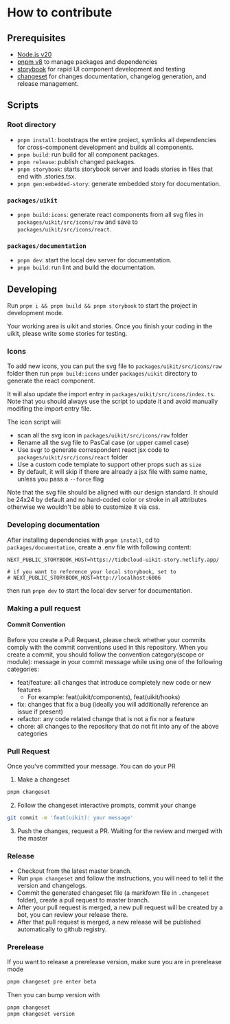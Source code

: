 
# How to contribute

## Prerequisites

- [Node.js v20](https://nodejs.org/)
- [pnpm v8](https://pnpm.io/) to manage packages and dependencies
- [storybook](https://storybook.js.org/) for rapid UI component development and testing
- [changeset](https://github.com/atlassian/changesets) for changes documentation, changelog generation, and release management.

## Scripts

### Root directory

- `pnpm install`: bootstraps the entire project, symlinks all dependencies for cross-component development and builds all components.
- `pnpm build`: run build for all component packages.
- `pnpm release`: publish changed packages.
- `pnpm storybook`: starts storybook server and loads stories in files that end with .stories.tsx.
- `pnpm gen:embedded-story`: generate embedded story for documentation.

### `packages/uikit`

- `pnpm build:icons`: generate react components from all svg files in `packages/uikit/src/icons/raw` and save to `packages/uikit/src/icons/react`.

### `packages/documentation`

- `pnpm dev`: start the local dev server for documentation.
- `pnpm build`: run lint and build the documentation.

## Developing

Run `pnpm i && pnpm build && pnpm storybook` to start the project in development mode.

Your working area is uikit and stories. Once you finish your coding in the uikit, please write some stories for testing.

### Icons

To add new icons, you can put the svg file to `packages/uikit/src/icons/raw` folder then run `pnpm build:icons` under `packages/uikit` directory to generate the react component.

It will also update the import entry in `packages/uikit/src/icons/index.ts`. Note that you should always use the script to update it and avoid manually modifing the import entry file.

The icon script will

- scan all the svg icon in `packages/uikit/src/icons/raw` folder
- Rename all the svg file to PasCal case (or upper camel case)
- Use svgr to generate correspondent react jsx code to `packages/uikit/src/icons/react` folder
- Use a custom code template to support other props such as `size`
- By default, it will skip if there are already a jsx file with same name, unless you pass a `--force` flag

<Callout emoji="💡">
  Note that the svg file should be aligned with our design standard. It should be 24x24 by default and no hard-coded
  color or stroke in all attributes otherwise we wouldn't be able to customize it via css.
</Callout>

### Developing documentation

After installing dependencies with `pnpm install`, cd to `packages/documentation`, create a .env file with following content:

```
NEXT_PUBLIC_STORYBOOK_HOST=https://tidbcloud-uikit-story.netlify.app/

# if you want to reference your local storybook, set to
# NEXT_PUBLIC_STORYBOOK_HOST=http://localhost:6006
```

then run `pnpm dev` to start the local dev server for documentation.

### Making a pull request

#### Commit Convention

Before you create a Pull Request, please check whether your commits comply with the commit conventions used in this repository.
When you create a commit, you should follow the convention category(scope or module): message in your commit message while using one of the following categories:

- feat/feature: all changes that introduce completely new code or new features
  - For example: feat(uikit/components), feat(uikit/hooks)
- fix: changes that fix a bug (ideally you will additionally reference an issue if present)
- refactor: any code related change that is not a fix nor a feature
- chore: all changes to the repository that do not fit into any of the above categories

### Pull Request

Once you've committed your message. You can do your PR

1. Make a changeset

```bash
pnpm changeset
```

2. Follow the changeset interactive prompts, commit your change

```bash
git commit -m 'feat(uikit): your message'
```

3. Push the changes, request a PR. Waiting for the review and merged with the master

### Release

- Checkout from the latest master branch.
- Run `pnpm changeset` and follow the instructions, you will need to tell it the version and changelogs.
- Commit the generated changeset file (a markfown file in `.changeset` folder), create a pull request to master branch.
- After your pull request is merged, a new pull request will be created by a bot, you can review your release there.
- After that pull request is merged, a new release will be published automatically to github registry.

### Prerelease

If you want to release a prerelease version, make sure you are in prerelease mode

```bash
pnpm changeset pre enter beta
```

Then you can bump version with

```bash
pnpm changeset
pnpm changeset version
```
